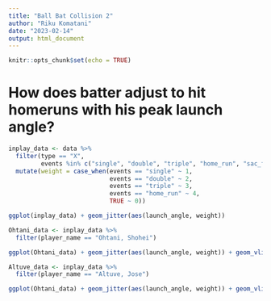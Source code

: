 ```yaml
---
title: "Ball Bat Collision 2"
author: "Riku Komatani"
date: "2023-02-14"
output: html_document
---
```


```r
knitr::opts_chunk$set(echo = TRUE)
```


# How does batter adjust to hit homeruns with his peak launch angle?
```r
inplay_data <- data %>%
  filter(type == "X",
         events %in% c("single", "double", "triple", "home_run", "sac_fly", "force_out", "field_out")) %>%
  mutate(weight = case_when(events == "single" ~ 1,
                            events == "double" ~ 2,
                            events == "triple" ~ 3,
                            events == "home_run" ~ 4,
                            TRUE ~ 0))

ggplot(inplay_data) + geom_jitter(aes(launch_angle, weight))
```
```r
Ohtani_data <- inplay_data %>%
  filter(player_name == "Ohtani, Shohei")

ggplot(Ohtani_data) + geom_jitter(aes(launch_angle, weight)) + geom_vline(aes(xintercept = as.numeric(la_for_peak_ev("Ohtani, Shohei")[1])), linetype = "dashed", color = "red")

```

```r
Altuve_data <- inplay_data %>%
  filter(player_name == "Altuve, Jose")

ggplot(Ohtani_data) + geom_jitter(aes(launch_angle, weight)) + geom_vline(aes(xintercept = as.numeric(la_for_peak_ev("Altuve, Jose")[1])), linetype = "dashed", color = "red")


```
